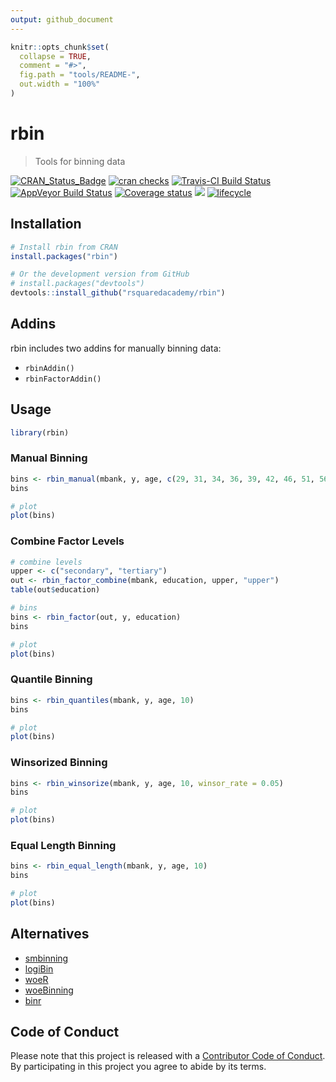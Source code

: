 ```yaml
---
output: github_document
---
```


<!-- README.md is generated from README.Rmd. Please edit that file -->

```r
knitr::opts_chunk$set(
  collapse = TRUE,
  comment = "#>",
  fig.path = "tools/README-",
  out.width = "100%"
)
```
# rbin

> Tools for binning data

[![CRAN\_Status\_Badge](https://www.r-pkg.org/badges/version/rbin)](https://cran.r-project.org/package=rbin) [![cran checks](https://cranchecks.info/badges/summary/rbin)](https://cran.r-project.org/web/checks/check_results_rbin.html)
[![Travis-CI Build Status](https://travis-ci.org/rsquaredacademy/rbin.svg?branch=master)](https://travis-ci.org/rsquaredacademy/rbin) [![AppVeyor Build Status](https://ci.appveyor.com/api/projects/status/github/rsquaredacademy/rbin?branch=master&svg=true)](https://ci.appveyor.com/project/aravindhebbali/rbin) [![Coverage status](https://codecov.io/gh/rsquaredacademy/rbin/branch/master/graph/badge.svg)](https://codecov.io/github/rsquaredacademy/rbin?branch=master) [![](https://cranlogs.r-pkg.org/badges/grand-total/rbin)](https://cran.r-project.org/package=rbin) [![lifecycle](https://img.shields.io/badge/lifecycle-maturing-blue.svg)](https://www.tidyverse.org/lifecycle/#maturing)

## Installation

```r
# Install rbin from CRAN
install.packages("rbin")

# Or the development version from GitHub
# install.packages("devtools")
devtools::install_github("rsquaredacademy/rbin")
```

## Addins

rbin includes two addins for manually binning data:

- `rbinAddin()`
- `rbinFactorAddin()`

## Usage

```r
library(rbin)
```

### Manual Binning

```r
bins <- rbin_manual(mbank, y, age, c(29, 31, 34, 36, 39, 42, 46, 51, 56))
bins 

# plot
plot(bins)
```

### Combine Factor Levels

```r
# combine levels
upper <- c("secondary", "tertiary")
out <- rbin_factor_combine(mbank, education, upper, "upper")
table(out$education)

# bins
bins <- rbin_factor(out, y, education)
bins 

# plot
plot(bins)
```

### Quantile Binning

```r
bins <- rbin_quantiles(mbank, y, age, 10)
bins 

# plot
plot(bins)
```

### Winsorized Binning

```r
bins <- rbin_winsorize(mbank, y, age, 10, winsor_rate = 0.05)
bins 

# plot
plot(bins)
```

### Equal Length Binning

```r
bins <- rbin_equal_length(mbank, y, age, 10)
bins 

# plot
plot(bins)
```

## Alternatives

- [smbinning](https://CRAN.R-project.org/package=smbinning)
- [logiBin](https://CRAN.R-project.org/package=logiBin)
- [woeR](https://CRAN.R-project.org/package=woeR)
- [woeBinning](https://CRAN.R-project.org/package=woeBinning)
- [binr](https://CRAN.R-project.org/package=binr)

## Code of Conduct

Please note that this project is released with a [Contributor Code of Conduct](CONDUCT.md). By participating in this project you agree to abide by its terms.
